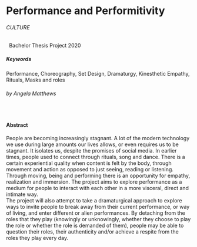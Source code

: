 # Performance and Performitivity

###### *CULTURE*
&nbsp;
Bachelor Thesis Project 2020

##### Keywords
Performance, Choreography,  Set Design, Dramaturgy, Kinesthetic Empathy, Rituals, Masks and roles
###### by Angela Matthews

&nbsp;

#### Abstract
People are becoming increasingly stagnant. A lot of the modern technology we use during large amounts our lives allows, or even requires us to be stagnant. It isolates us, despite the promises of social media. 
In earlier times, people used to connect through rituals, song and dance. There is a certain experiential quality when content is felt by the body, through movement and action as opposed to just seeing, reading or listening. Through moving, being and performing there is an opportunity for empathy, realization and immersion.
The project aims to explore performance as a medium for people to interact with each other in a more visceral, direct and intimate way.  
The project will also attempt to take a dramaturgical approach to explore ways to invite people to break away from their current performance, or way of living, and enter different or alien performances.  By detaching from the roles that they play (knowingly or unknowingly, whether they choose to play the role or whether the role is demanded of them), people may be able to question their roles, their authenticity and/or achieve a respite from the roles they play every day.
